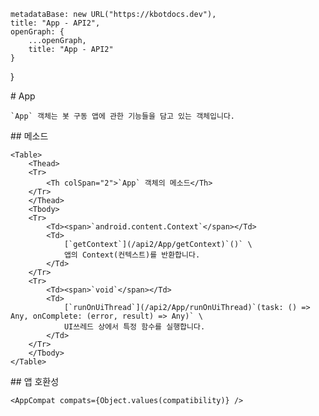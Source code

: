 
    metadataBase: new URL("https://kbotdocs.dev"),
    title: "App - API2",
    openGraph: {
        ...openGraph,
        title: "App - API2"
    }
}

<Section>
    # App

    `App` 객체는 봇 구동 앱에 관한 기능들을 담고 있는 객체입니다.
</Section>
<Section>
    ## 메소드

    <Table>
        <Thead>
        <Tr>
            <Th colSpan="2">`App` 객체의 메소드</Th>
        </Tr>
        </Thead>
        <Tbody>
        <Tr>
            <Td><span>`android.content.Context`</span></Td>
            <Td>
                [`getContext`](/api2/App/getContext)`()` \
                앱의 Context(컨텍스트)를 반환합니다.
            </Td>
        </Tr>
        <Tr>
            <Td><span>`void`</span></Td>
            <Td>
                [`runOnUiThread`](/api2/App/runOnUiThread)`(task: () => Any, onComplete: (error, result) => Any)` \
                UI쓰레드 상에서 특정 함수를 실행합니다.
            </Td>
        </Tr>
        </Tbody>
    </Table>
</Section>
<Section>
    ## 앱 호환성

    <AppCompat compats={Object.values(compatibility)} />
</Section>